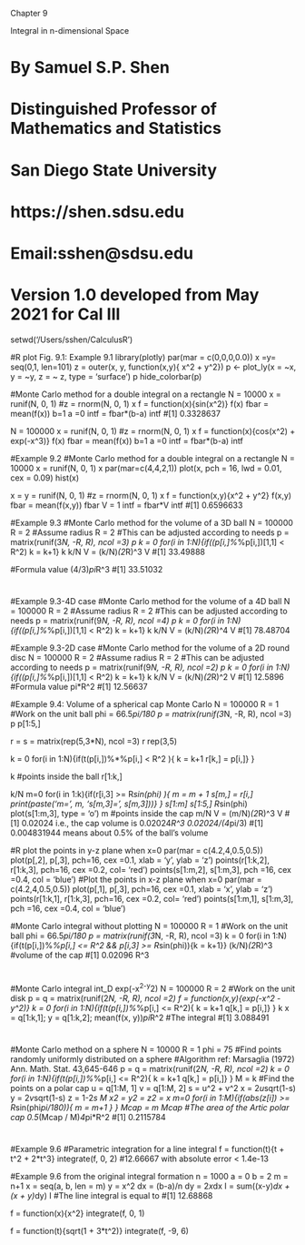 ##############################################################
######################## Chapter 9 ###########################
##########     Integral in n-dimensional Space ##############
##############################################################
# By Samuel S.P. Shen
# Distinguished Professor of Mathematics and Statistics
# San Diego State University
# https://shen.sdsu.edu
# Email:sshen@sdsu.edu
# Version 1.0 developed from May 2021 for Cal III

setwd('/Users/sshen/CalculusR')

#R plot Fig. 9.1: Example 9.1
library(plotly)
par(mar = c(0,0,0,0.0))
x =y= seq(0,1, len=101)
z = outer(x, y, function(x,y){ x^2 + y^2})
p <- plot_ly(x = ~x, y = ~y, z = ~ z,
             type = 'surface')
p
hide_colorbar(p)

#Monte Carlo method for a double integral on a rectangle
N = 10000
x = runif(N, 0, 1)
#z = rnorm(N, 0, 1)
x
f = function(x){sin(x^2)}
f(x)
fbar = mean(f(x))
b=1
a =0
intf = fbar*(b-a)
intf
#[1] 0.3328637

N = 100000
x = runif(N, 0, 1)
#z = rnorm(N, 0, 1)
x
f = function(x){cos(x^2) + exp(-x^3)}
f(x)
fbar = mean(f(x))
b=1
a =0
intf = fbar*(b-a)
intf


#Example 9.2
#Monte Carlo method for a double integral on a rectangle
N = 10000
x = runif(N, 0, 1)
x
par(mar=c(4,4,2,1))
plot(x, pch = 16, lwd = 0.01, cex = 0.09)
hist(x)

x = y = runif(N, 0, 1)
#z = rnorm(N, 0, 1)
x
f = function(x,y){x^2 + y^2}
f(x,y)
fbar = mean(f(x,y))
fbar
V = 1
intf = fbar*V
intf
#[1] 0.6596633

#Example 9.3
#Monte Carlo method for the volume of a 3D ball
N = 100000
R = 2 #Assume radius R = 2
#This can be adjusted according to needs
p = matrix(runif(3*N, -R, R), ncol =3)
p
k = 0
for(i in 1:N){if((p[i,]%*%p[i,])[1,1] < R^2)
  k = k+1}
k
k/N
V = (k/N)*(2*R)^3
V
#[1] 33.49888

#Formula value
(4/3)*pi*R^3
#[1] 33.51032

#
#
#Example 9.3-4D case
#Monte Carlo method for the volume of a 4D ball
N = 100000
R = 2 #Assume radius R = 2
#This can be adjusted according to needs
p = matrix(runif(9*N, -R, R), ncol =4)
p
k = 0
for(i in 1:N){if((p[i,]%*%p[i,])[1,1] < R^2)
  k = k+1}
k
k/N
V = (k/N)*(2*R)^4
V
#[1] 78.48704

#Example 9.3-2D case
#Monte Carlo method for the volume of a 2D round disc
N = 100000
R = 2 #Assume radius R = 2
#This can be adjusted according to needs
p = matrix(runif(9*N, -R, R), ncol =2)
p
k = 0
for(i in 1:N){if((p[i,]%*%p[i,])[1,1] < R^2)
  k = k+1}
k
k/N
V = (k/N)*(2*R)^2
V
#[1] 12.5896  
#Formula value
pi*R^2
#[1] 12.56637

#Example 9.4: Volume of a spherical cap Monte Carlo
N = 100000
R = 1 #Work on the unit ball
phi = 66.5*pi/180
p = matrix(runif(3*N, -R, R), ncol =3)
p
p[1:5,]

r = s = matrix(rep(5,3*N), ncol =3)
r
rep(3,5)

k = 0
for(i in 1:N){if(t(p[i,])%*%p[i,] < R^2 ){
  k = k+1
  r[k,] = p[i,]}
}

k #points inside the ball
r[1:k,]

k/N
m=0
for(i in 1:k){if(r[i,3] >= R*sin(phi) ){
  m = m + 1
  s[m,] = r[i,]
  print(paste('m=', m, 's[m,3]=', s[m,3]))}
}
s[1:m]
s[1:5,]
R*sin(phi) 
plot(s[1:m,3], type = 'o')
m #points inside the cap
m/N
V = (m/N)*(2*R)^3
V
#[1] 0.02024 i.e., the cap volume is 0.02024*R^3
0.02024/(4*pi/3) 
#[1] 0.004831944 means about 0.5% of the ball's volume

#R plot the points in y-z plane when x=0
par(mar = c(4.2,4,0.5,0.5))
plot(p[,2], p[,3], pch=16, cex =0.1,
     xlab = 'y', ylab = 'z')
points(r[1:k,2], r[1:k,3], 
       pch=16, cex =0.2, col= 'red')
points(s[1:m,2], s[1:m,3], 
       pch =16, cex =0.4, col = 'blue')
#Plot the points in x-z plane when x=0
par(mar = c(4.2,4,0.5,0.5))
plot(p[,1], p[,3], pch=16, cex =0.1,
     xlab = 'x', ylab = 'z')
points(r[1:k,1], r[1:k,3], 
       pch=16, cex =0.2, col= 'red')
points(s[1:m,1], s[1:m,3], 
       pch =16, cex =0.4, col = 'blue')


#Monte Carlo integral without plotting
N = 100000
R = 1 #Work on the unit ball
phi = 66.5*pi/180
p = matrix(runif(3*N, -R, R), ncol =3)
k = 0
for(i in 1:N){if(t(p[i,])%*%p[i,] <= R^2 && 
                 p[i,3] >= R*sin(phi)){k = k+1}}
(k/N)*(2*R)^3 #volume of the cap
#[1] 0.02096 R^3 

#
#
#Monte Carlo integral int_D exp(-x^2-y^2)
N = 100000
R = 2 #Work on the unit disk
p = q = matrix(runif(2*N, -R, R), ncol =2)
f = function(x,y){exp(-x^2 - y^2)}
k = 0
for(i in 1:N){if(t(p[i,])%*%p[i,] <= R^2){
  k = k+1
  q[k,] = p[i,]}
}
k
x = q[1:k,1]; y = q[1:k,2];
mean(f(x, y))*pi*R^2 #The integral
#[1] 3.088491


#
#
#Monte Carlo method on a sphere
N = 10000
R = 1
phi = 75
#Find points randomly uniformly distributed on a sphere
#Algorithm ref: Marsaglia (1972) Ann. Math. Stat. 43,645-646 
p = q = matrix(runif(2*N, -R, R), ncol =2)
k = 0
for(i in 1:N){if(t(p[i,])%*%p[i,] <= R^2){
  k = k+1
  q[k,] = p[i,]}
}
M = k
#Find the points on a polar cap
u = q[1:M, 1]
v = q[1:M, 2]
s = u^2 + v^2
x = 2*u*sqrt(1-s)
y = 2*v*sqrt(1-s)
z = 1-2*s
M
x2 = y2 = z2 = x
m=0
for(i in 1:M){if(abs(z[i]) >= R*sin(phi*pi/180)){
  m = m+1 
}
}
Mcap = m
Mcap
#The area of the Artic polar cap
0.5*(Mcap / M)*4*pi*R^2
#[1] 0.2115784


#
#
#Example 9.6
#Parametric integration for a line integral
f = function(t){t + t^2 + 2*t^3}
integrate(f, 0, 2)
#12.66667 with absolute error < 1.4e-13

#Example 9.6 from the original integral formation
n = 1000
a = 0
b = 2
m = n+1
x = seq(a, b, len = m)
y = x^2
dx = (b-a)/n
dy = 2*x*dx
I = sum((x-y)*dx + (x + y)*dy)
I #The line integral is equal to
#[1] 12.68868


f = function(x){x^2}
integrate(f, 0, 1)

f = function(t){sqrt(1 + 3*t^2)}
integrate(f, -9, 6)
